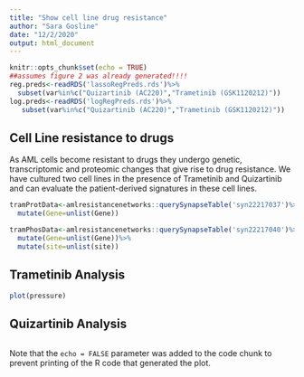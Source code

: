 ```yaml
---
title: "Show cell line drug resistance"
author: "Sara Gosline"
date: "12/2/2020"
output: html_document
---
```


```r
knitr::opts_chunk$set(echo = TRUE)
##assumes figure 2 was already generated!!!!
reg.preds<-readRDS('lassoRegPreds.rds')%>%
  subset(var%in%c("Quizartinib (AC220)","Trametinib (GSK1120212)"))
log.preds<-readRDS('logRegPreds.rds')%>%
   subset(var%in%c("Quizartinib (AC220)","Trametinib (GSK1120212)"))

```

## Cell Line resistance to drugs

As AML cells become resistant to drugs they undergo genetic, transcriptomic and proteomic changes that give rise to drug resistance. We have cultured two cell lines in the presence of Trametinib and Quizartinib and can evaluate the patient-derived signatures in these cell lines. 



```r
tramProtData<-amlresistancenetworks::querySynapseTable('syn22217037')%>%subset(!is.nan(LogRatio))%>%
  mutate(Gene=unlist(Gene))

tramPhosData<-amlresistancenetworks::querySynapseTable('syn22217040')%>%subset(!is.nan(LogRatio))%>%
  mutate(Gene=unlist(Gene))%>%
  mutate(site=unlist(site))
```

## Trametinib Analysis



```r
plot(pressure)
```


## Quizartinib Analysis

```r

```
Note that the `echo = FALSE` parameter was added to the code chunk to prevent printing of the R code that generated the plot.
